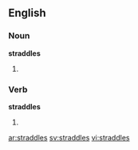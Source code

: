 ==English==

===Noun===
'''straddles'''

# {{plural of|[[straddle]]}}

===Verb===
'''straddles'''

# {{third-person singular of|[[straddle]]}}

[[ar:straddles]]
[[sv:straddles]]
[[vi:straddles]]